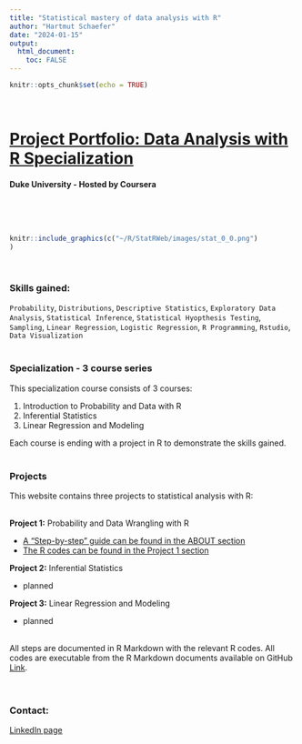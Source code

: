 ```yaml
---
title: "Statistical mastery of data analysis with R"
author: "Hartmut Schaefer"
date: "2024-01-15"
output: 
  html_document:
    toc: FALSE
---
```


```r
knitr::opts_chunk$set(echo = TRUE)
```

\

# [Project Portfolio: Data Analysis with R Specialization](https://www.coursera.org/specializations/statistics)
#### Duke University - Hosted by Coursera
\

\
```r
knitr::include_graphics(c("~/R/StatRWeb/images/stat_0_0.png")
)
```
\

### Skills gained:

`Probability`, `Distributions`, `Descriptive Statistics`, `Exploratory Data Analysis`, `Statistical Inference`, `Statistical Hyopthesis Testing`, `Sampling`, `Linear Regression`, `Logistic Regression`, `R Programming`, `Rstudio`, `Data Visualization`\
\



###  Specialization - 3 course series

This specialization course consists of 3 courses:

1. Introduction to Probability and Data with R\
2. Inferential Statistics\
3. Linear Regression and Modeling\

Each course is ending with a project in R to demonstrate the skills gained.
\
\


### Projects

This website contains three projects to statistical analysis with R:\
\

**Project 1:** Probability and Data Wrangling with R\

- [A "Step-by-step" guide can be found in the ABOUT section](about1.html)\
- [The R codes can be found in the Project 1 section](project1.html)\


**Project 2:** Inferential Statistics\

- planned\

**Project 3:** Linear Regression and Modeling 

- planned\
\

All steps are documented in R Markdown with the relevant R codes. All codes are executable from the R Markdown documents available on GitHub [Link](https://github.com/hk-schaefer/StatRWeb).\
\
\

### Contact:

[LinkedIn page](https://www.linkedin.com/in/hartmut-schaefer)






